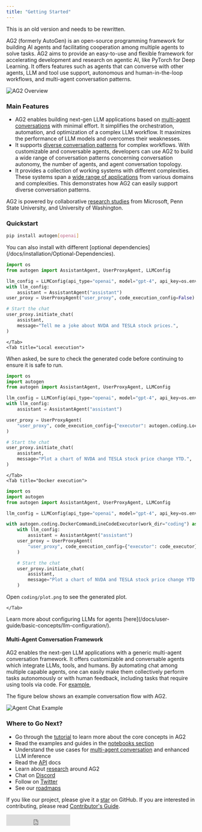 ```yaml
---
title: "Getting Started"
---
```


This is an old version and needs to be rewritten.


AG2 (formerly AutoGen) is an open-source programming framework for building AI agents and facilitating
cooperation among multiple agents to solve tasks. AG2 aims to provide an easy-to-use
and flexible framework for accelerating development and research on agentic AI,
like PyTorch for Deep Learning. It offers features such as agents that can converse
with other agents, LLM and tool use support, autonomous and human-in-the-loop workflows,
and multi-agent conversation patterns.

![AG2 Overview](/static/img/autogen_agentchat.png)

### Main Features

- AG2 enables building next-gen LLM applications based on [multi-agent
  conversations](/docs/Use-Cases/agent_chat) with minimal effort. It simplifies
  the orchestration, automation, and optimization of a complex LLM workflow. It
  maximizes the performance of LLM models and overcomes their weaknesses.
- It supports [diverse conversation
  patterns](/docs/user-guide/advanced-concepts/conversation-patterns-deep-dive)
  for complex workflows. With customizable and conversable agents, developers can
  use AG2 to build a wide range of conversation patterns concerning
  conversation autonomy, the number of agents, and agent conversation topology.
- It provides a collection of working systems with different complexities. These
  systems span a [wide range of
  applications](/docs/use-cases/community-gallery/community-gallery)
  from various domains and complexities. This demonstrates how AG2 can
  easily support diverse conversation patterns.

AG2 is powered by collaborative [research studies](/docs/Research) from
Microsoft, Penn State University, and University of Washington.

### Quickstart

```sh
pip install autogen[openai]
```
<div class="tip">
  <Tip>
    You can also install with different [optional
    dependencies](/docs/installation/Optional-Dependencies).
  </Tip>
</div>

<Tabs>
    <Tab title="No code execution">

```python
import os
from autogen import AssistantAgent, UserProxyAgent, LLMConfig

llm_config = LLMConfig(api_type="openai", model="gpt-4", api_key=os.environ["OPENAI_API_KEY"])
with llm_config:
    assistant = AssistantAgent("assistant")
user_proxy = UserProxyAgent("user_proxy", code_execution_config=False)

# Start the chat
user_proxy.initiate_chat(
    assistant,
    message="Tell me a joke about NVDA and TESLA stock prices.",
)
```

    </Tab>
    <Tab title="Local execution">

<div class="warning">
    <Warning>
    When asked, be sure to check the generated code before continuing to ensure it is safe to run.
    </Warning>
</div>

```python
import os
import autogen
from autogen import AssistantAgent, UserProxyAgent, LLMConfig

llm_config = LLMConfig(api_type="openai", model="gpt-4", api_key=os.environ["OPENAI_API_KEY"])
with llm_config:
    assistant = AssistantAgent("assistant")

user_proxy = UserProxyAgent(
    "user_proxy", code_execution_config={"executor": autogen.coding.LocalCommandLineCodeExecutor(work_dir="coding")}
)

# Start the chat
user_proxy.initiate_chat(
    assistant,
    message="Plot a chart of NVDA and TESLA stock price change YTD.",
)
```

    </Tab>
    <Tab title="Docker execution">

```python
import os
import autogen
from autogen import AssistantAgent, UserProxyAgent, LLMConfig

llm_config = LLMConfig(api_type="openai", model="gpt-4", api_key=os.environ["OPENAI_API_KEY"])

with autogen.coding.DockerCommandLineCodeExecutor(work_dir="coding") as code_executor:
    with llm_config:
        assistant = AssistantAgent("assistant")
    user_proxy = UserProxyAgent(
        "user_proxy", code_execution_config={"executor": code_executor}
    )

    # Start the chat
    user_proxy.initiate_chat(
        assistant,
        message="Plot a chart of NVDA and TESLA stock price change YTD. Save the plot to a file called plot.png",
    )
```

Open `coding/plot.png` to see the generated plot.

    </Tab>

</Tabs>

<div class="tip">
  <Tip>
    Learn more about configuring LLMs for agents
    [here](/docs/user-guide/basic-concepts/llm-configuration/).
  </Tip>
</div>

#### Multi-Agent Conversation Framework

AG2 enables the next-gen LLM applications with a generic multi-agent conversation framework. It offers customizable and conversable agents which integrate LLMs, tools, and humans.
By automating chat among multiple capable agents, one can easily make them collectively perform tasks autonomously or with human feedback, including tasks that require using tools via code. For [example](https://github.com/ag2ai/ag2/blob/main/test/twoagent.py),

The figure below shows an example conversation flow with AG2.

![Agent Chat Example](/static/img/chat_example.png)

### Where to Go Next?

- Go through the [tutorial](/docs/user-guide/basic-concepts/installing-ag2) to learn more about the core concepts in AG2
- Read the examples and guides in the [notebooks section](/notebooks)
- Understand the use cases for [multi-agent conversation](/docs/use-cases/use-cases/customer-service) and enhanced LLM inference
- Read the [API](/docs/reference/agentchat/conversable_agent/) docs
- Learn about [research](/docs/Research) around AG2
- Chat on [Discord](https://discord.gg/pAbnFJrkgZ)
- Follow on [Twitter](https://x.com/ag2oss)
- See our [roadmaps](https://github.com/ag2ai/ag2/issues?q=is%3Aissue+is%3Aopen+label%3Aroadmap)

If you like our project, please give it a [star](https://github.com/ag2ai/ag2) on GitHub. If you are interested in contributing, please read [Contributor's Guide](/docs/contributor-guide/contributing).

<iframe
  src="https://ghbtns.com/github-btn.html?user=ag2ai&amp;repo=ag2&amp;type=star&amp;count=true&amp;size=large"
  frameborder="0"
  scrolling="0"
  width="170"
  height="30"
  title="GitHub"
></iframe>
